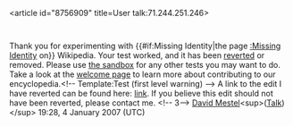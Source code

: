 <article id="8756909" title=User talk:71.244.251.246>
	<talkpage id="8756909" title="User talk:71.244.251.246">
Thank you for experimenting with {{#if:Missing Identity|the page [[:Missing Identity]] on}} Wikipedia. Your test worked, and it has been [[Help:Reverting|reverted]] or removed. Please use [[Wikipedia:Sandbox|the sandbox]] for any other tests you may want to do. Take a look at the [[Wikipedia:Introduction|welcome page]] to learn more about contributing to our encyclopedia.&lt;!-- Template:Test (first level warning) --&gt; A link to the edit I have reverted can be found here: [http://en.wikipedia.org/w/index.php?title=Missing_Identity&amp;diff=next&amp;oldid=97379576 link]. If you believe this edit should not have been reverted, please contact me. &lt;!-- 3--&gt; [[User:David.Mestel|David Mestel]]&lt;sup&gt;([[User Talk:David.Mestel|Talk]])&lt;/sup&gt; 19:28, 4 January 2007 (UTC)
	</talkpage>
</article>